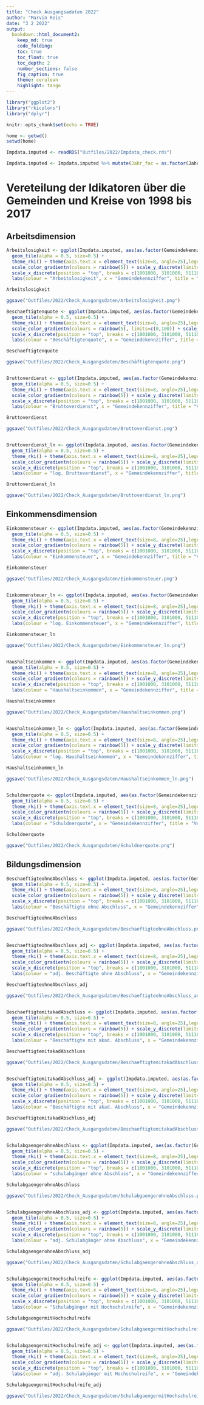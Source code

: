 ```yaml
---
title: "Check Ausgangsadaten 2022"
author: "Marvin Reis"
date: "3 2 2022"
output:
  bookdown::html_document2:
    keep_md: true
    code_folding:
    toc: true
    toc_float: true
    toc_depth: 2
    number_sections: false
    fig_caption: true
    theme: cerulean
    highlight: tango
---
```


```r
library("ggplot2")
library("rkicolors")
library("dplyr")

knitr::opts_chunk$set(echo = TRUE)

home <- getwd()
setwd(home)

Impdata.imputed <- readRDS("Outfiles/2022/Impdata_check.rds")

Impdata.imputed <- Impdata.imputed %>% mutate(Jahr_fac = as.factor(Jahr))
```

# Vereteilung der Idikatoren über die Gemeinden und Kreise von 1998 bis 2017 {.tabset}

## Arbeitsdimension


```r
Arbeitslosigkeit <- ggplot(Impdata.imputed, aes(as.factor(Gemeindekennziffer), Jahr_fac, color = Arbeitslosigkeit)) + 
  geom_tile(alpha = 0.5, size=0.5) +
  theme_rki() + theme(axis.text.x = element_text(size=8, angle=25),legend.position="bottom") +
  scale_color_gradientn(colours = rainbow(5)) + scale_y_discrete(limits = rev) + 
  scale_x_discrete(position = "top", breaks = c(1001000, 3101000, 5111000, 6411000, 7111000, 8111000, 9161000, 10041100, 12051000, 13003000, 14511000, 15001000, 16051000)) +
  labs(colour = "Arbeitslosigkeit", x = "Gemeindekennziffer", title = "Verteilung Arbeitslosigkeit nach Gemeindekennziffer")

Arbeitslosigkeit

ggsave("Outfiles/2022/Check_Ausgangsdaten/Arbeitslosigkeit.png")

Beschaeftigtenquote <- ggplot(Impdata.imputed, aes(as.factor(Gemeindekennziffer), Jahr_fac, color = Beschaeftigtenquote)) + 
  geom_tile(alpha = 0.5, size=0.5) +
  theme_rki() + theme(axis.text.x = element_text(size=8, angle=25),legend.position="bottom") +
  scale_color_gradientn(colours = rainbow(5), limits=c(0,100)) + scale_y_discrete(limits = rev) + 
  scale_x_discrete(position = "top", breaks = c(1001000, 3101000, 5111000, 6411000, 7111000, 8111000, 9161000, 10041100, 12051000, 13003000, 14511000, 15001000, 16051000)) +
  labs(colour = "Beschäftigtenquote", x = "Gemeindekennziffer", title = "Verteilung Beschäftigtenquote nach Gemeindekennziffer")

Beschaeftigtenquote

ggsave("Outfiles/2022/Check_Ausgangsdaten/Beschäftigtenquote.png")


Bruttoverdienst <- ggplot(Impdata.imputed, aes(as.factor(Gemeindekennziffer), Jahr_fac, color = Bruttoverdienst)) + 
  geom_tile(alpha = 0.5, size=0.5) +
  theme_rki() + theme(axis.text.x = element_text(size=8, angle=25),legend.position="bottom") +
  scale_color_gradientn(colours = rainbow(5)) + scale_y_discrete(limits = rev) + 
  scale_x_discrete(position = "top", breaks = c(1001000, 3101000, 5111000, 6411000, 7111000, 8111000, 9161000, 10041100, 12051000, 13003000, 14511000, 15001000, 16051000)) +
  labs(colour = "Bruttoverdienst", x = "Gemeindekennziffer", title = "Verteilung Bruttoverdienst nach Gemeindekennziffer")

Bruttoverdienst

ggsave("Outfiles/2022/Check_Ausgangsdaten/Bruttoverdienst.png")


Bruttoverdienst_ln <- ggplot(Impdata.imputed, aes(as.factor(Gemeindekennziffer), Jahr_fac, color = Bruttoverdienst_ln)) + 
  geom_tile(alpha = 0.5, size=0.5) +
  theme_rki() + theme(axis.text.x = element_text(size=8, angle=25),legend.position="bottom") +
  scale_color_gradientn(colours = rainbow(5)) + scale_y_discrete(limits = rev) + 
  scale_x_discrete(position = "top", breaks = c(1001000, 3101000, 5111000, 6411000, 7111000, 8111000, 9161000, 10041100, 12051000, 13003000, 14511000, 15001000, 16051000)) +
  labs(colour = "log. Bruttoverdienst", x = "Gemeindekennziffer", title = "Verteilung log. Bruttoverdienst nach Gemeindekennziffer")

Bruttoverdienst_ln

ggsave("Outfiles/2022/Check_Ausgangsdaten/Bruttoverdienst_ln.png")

```


## Einkommensdimension

```r
Einkommensteuer <- ggplot(Impdata.imputed, aes(as.factor(Gemeindekennziffer), Jahr_fac, color = Einkommensteuer)) + 
  geom_tile(alpha = 0.5, size=0.5) +
  theme_rki() + theme(axis.text.x = element_text(size=8, angle=25),legend.position="bottom") +
  scale_color_gradientn(colours = rainbow(5)) + scale_y_discrete(limits = rev) + 
  scale_x_discrete(position = "top", breaks = c(1001000, 3101000, 5111000, 6411000, 7111000, 8111000, 9161000, 10041100, 12051000, 13003000, 14511000, 15001000, 16051000)) +
  labs(colour = "Einkommensteuer", x = "Gemeindekennziffer", title = "Verteilung Einkommensteuer nach Gemeindekennziffer")

Einkommensteuer

ggsave("Outfiles/2022/Check_Ausgangsdaten/Einkommensteuer.png")


Einkommensteuer_ln <- ggplot(Impdata.imputed, aes(as.factor(Gemeindekennziffer), Jahr_fac, color = Einkommensteuer_ln)) + 
  geom_tile(alpha = 0.5, size=0.5) +
  theme_rki() + theme(axis.text.x = element_text(size=8, angle=25),legend.position="bottom") +
  scale_color_gradientn(colours = rainbow(5)) + scale_y_discrete(limits = rev) + 
  scale_x_discrete(position = "top", breaks = c(1001000, 3101000, 5111000, 6411000, 7111000, 8111000, 9161000, 10041100, 12051000, 13003000, 14511000, 15001000, 16051000)) +
  labs(colour = "log. Einkommensteuer", x = "Gemeindekennziffer", title = "Verteilung log. Einkommensteuer nach Gemeindekennziffer")

Einkommensteuer_ln

ggsave("Outfiles/2022/Check_Ausgangsdaten/Einkommensteuer_ln.png")


Haushaltseinkommen <- ggplot(Impdata.imputed, aes(as.factor(Gemeindekennziffer), Jahr_fac, color = Haushaltseinkommen)) + 
  geom_tile(alpha = 0.5, size=0.5) +
  theme_rki() + theme(axis.text.x = element_text(size=8, angle=25),legend.position="bottom") +
  scale_color_gradientn(colours = rainbow(5)) + scale_y_discrete(limits = rev) + 
  scale_x_discrete(position = "top", breaks = c(1001000, 3101000, 5111000, 6411000, 7111000, 8111000, 9161000, 10041100, 12051000, 13003000, 14511000, 15001000, 16051000)) +
  labs(colour = "Haushaltseinkommen", x = "Gemeindekennziffer", title = "Verteilung Haushaltseinkommen nach Gemeindekennziffer")

Haushaltseinkommen

ggsave("Outfiles/2022/Check_Ausgangsdaten/Haushaltseinkommen.png")


Haushaltseinkommen_ln <- ggplot(Impdata.imputed, aes(as.factor(Gemeindekennziffer), Jahr_fac, color = Haushaltseinkommen_ln)) + 
  geom_tile(alpha = 0.5, size=0.5) +
  theme_rki() + theme(axis.text.x = element_text(size=8, angle=25),legend.position="bottom") +
  scale_color_gradientn(colours = rainbow(5)) + scale_y_discrete(limits = rev) + 
  scale_x_discrete(position = "top", breaks = c(1001000, 3101000, 5111000, 6411000, 7111000, 8111000, 9161000, 10041100, 12051000, 13003000, 14511000, 15001000, 16051000)) +
  labs(colour = "log. Haushaltseinkommen", x = "Gemeindekennziffer", title = "Verteilung log. Haushaltseinkommen nach Gemeindekennziffer")

Haushaltseinkommen_ln

ggsave("Outfiles/2022/Check_Ausgangsdaten/Haushaltseinkommen_ln.png")


Schuldnerquote <- ggplot(Impdata.imputed, aes(as.factor(Gemeindekennziffer), Jahr_fac, color = Schuldnerquote)) + 
  geom_tile(alpha = 0.5, size=0.5) +
  theme_rki() + theme(axis.text.x = element_text(size=8, angle=25),legend.position="bottom") +
  scale_color_gradientn(colours = rainbow(5)) + scale_y_discrete(limits = rev) + 
  scale_x_discrete(position = "top", breaks = c(1001000, 3101000, 5111000, 6411000, 7111000, 8111000, 9161000, 10041100, 12051000, 13003000, 14511000, 15001000, 16051000)) +
  labs(colour = "Schuldnerquote", x = "Gemeindekennziffer", title = "Verteilung Schuldnerquote nach Gemeindekennziffer")

Schuldnerquote

ggsave("Outfiles/2022/Check_Ausgangsdaten/Schuldnerquote.png")

```


## Bildungsdimension

```r
BeschaeftigteohneAbschluss <- ggplot(Impdata.imputed, aes(as.factor(Gemeindekennziffer), Jahr_fac, color = BeschaeftigteohneAbschluss)) + 
  geom_tile(alpha = 0.5, size=0.5) +
  theme_rki() + theme(axis.text.x = element_text(size=8, angle=25),legend.position="bottom") +
  scale_color_gradientn(colours = rainbow(5)) + scale_y_discrete(limits = rev) + 
  scale_x_discrete(position = "top", breaks = c(1001000, 3101000, 5111000, 6411000, 7111000, 8111000, 9161000, 10041100, 12051000, 13003000, 14511000, 15001000, 16051000)) +
  labs(colour = "Beschäftigte ohne Abschluss", x = "Gemeindekennziffer", title = "Verteilung Beschäftigten ohne Abschluss nach Gemeindekennziffer")

BeschaeftigteohneAbschluss

ggsave("Outfiles/2022/Check_Ausgangsdaten/BeschaeftigteohneAbschluss.png")


BeschaeftigteohneAbschluss_adj <- ggplot(Impdata.imputed, aes(as.factor(Gemeindekennziffer), Jahr_fac, color = BeschaeftigteohneAbschluss_adj)) + 
  geom_tile(alpha = 0.5, size=0.5) +
  theme_rki() + theme(axis.text.x = element_text(size=8, angle=25),legend.position="bottom") +
  scale_color_gradientn(colours = rainbow(5)) + scale_y_discrete(limits = rev) + 
  scale_x_discrete(position = "top", breaks = c(1001000, 3101000, 5111000, 6411000, 7111000, 8111000, 9161000, 10041100, 12051000, 13003000, 14511000, 15001000, 16051000)) +
  labs(colour = "adj. Beschäftigte ohne Abschluss", x = "Gemeindekennziffer", title = "Verteilung adj. Beschäftigten ohne Abschluss nach Gemeindekennziffer")

BeschaeftigteohneAbschluss_adj

ggsave("Outfiles/2022/Check_Ausgangsdaten/BeschaeftigteohneAbschluss_adj.png")


BeschaeftigtemitakadAbschluss <- ggplot(Impdata.imputed, aes(as.factor(Gemeindekennziffer), Jahr_fac, color = BeschaeftigtemitakadAbschluss)) + 
  geom_tile(alpha = 0.5, size=0.5) +
  theme_rki() + theme(axis.text.x = element_text(size=8, angle=25),legend.position="bottom") +
  scale_color_gradientn(colours = rainbow(5)) + scale_y_discrete(limits = rev) + 
  scale_x_discrete(position = "top", breaks = c(1001000, 3101000, 5111000, 6411000, 7111000, 8111000, 9161000, 10041100, 12051000, 13003000, 14511000, 15001000, 16051000)) +
  labs(colour = "Beschäftigte mit akad. Abschluss", x = "Gemeindekennziffer", title = "Verteilung Beschäftigten mit akad. Abschluss nach Gemeindekennziffer")

BeschaeftigtemitakadAbschluss

ggsave("Outfiles/2022/Check_Ausgangsdaten/BeschaeftigtemitakadAbschluss.png")


BeschaeftigtemitakadAbschluss_adj <- ggplot(Impdata.imputed, aes(as.factor(Gemeindekennziffer), Jahr_fac, color = BeschaeftigtemitakadAbschluss_adj)) + 
  geom_tile(alpha = 0.5, size=0.5) +
  theme_rki() + theme(axis.text.x = element_text(size=8, angle=25),legend.position="bottom") +
  scale_color_gradientn(colours = rainbow(5)) + scale_y_discrete(limits = rev) + 
  scale_x_discrete(position = "top", breaks = c(1001000, 3101000, 5111000, 6411000, 7111000, 8111000, 9161000, 10041100, 12051000, 13003000, 14511000, 15001000, 16051000)) +
  labs(colour = "Beschäftigte mit akad. Abschluss", x = "Gemeindekennziffer", title = "Verteilung Beschäftigten mit akad. Abschluss nach Gemeindekennziffer")

BeschaeftigtemitakadAbschluss_adj

ggsave("Outfiles/2022/Check_Ausgangsdaten/BeschaeftigtemitakadAbschluss_adj.png")


SchulabgaengerohneAbschluss <- ggplot(Impdata.imputed, aes(as.factor(Gemeindekennziffer), Jahr_fac, color = SchulabgaengerohneAbschluss)) + 
  geom_tile(alpha = 0.5, size=0.5) +
  theme_rki() + theme(axis.text.x = element_text(size=8, angle=25),legend.position="bottom") +
  scale_color_gradientn(colours = rainbow(5)) + scale_y_discrete(limits = rev) + 
  scale_x_discrete(position = "top", breaks = c(1001000, 3101000, 5111000, 6411000, 7111000, 8111000, 9161000, 10041100, 12051000, 13003000, 14511000, 15001000, 16051000)) +
  labs(colour = "schulabgänger ohne Abschluss", x = "Gemeindekennziffer", title = "Verteilung Schulabgänger ohne Abschluss nach Gemeindekennziffer")

SchulabgaengerohneAbschluss

ggsave("Outfiles/2022/Check_Ausgangsdaten/SchulabgaengerohneAbschluss.png")


SchulabgaengerohneAbschluss_adj <- ggplot(Impdata.imputed, aes(as.factor(Gemeindekennziffer), Jahr_fac, color = SchulabgaengerohneAbschluss_adj)) + 
  geom_tile(alpha = 0.5, size=0.5) +
  theme_rki() + theme(axis.text.x = element_text(size=8, angle=25),legend.position="bottom") +
  scale_color_gradientn(colours = rainbow(5)) + scale_y_discrete(limits = rev) + 
  scale_x_discrete(position = "top", breaks = c(1001000, 3101000, 5111000, 6411000, 7111000, 8111000, 9161000, 10041100, 12051000, 13003000, 14511000, 15001000, 16051000)) +
  labs(colour = "adj. Schulabgänger ohne Abschluss", x = "Gemeindekennziffer", title = "Verteilung adj. Schulabgänger ohne Abschluss nach Gemeindekennziffer")

SchulabgaengerohneAbschluss_adj

ggsave("Outfiles/2022/Check_Ausgangsdaten/SchulabgaengerohneAbschluss_adj.png")


SchulabgaengermitHochschulreife <- ggplot(Impdata.imputed, aes(as.factor(Gemeindekennziffer), Jahr_fac, color = SchulabgaengermitHochschulreife)) + 
  geom_tile(alpha = 0.5, size=0.5) +
  theme_rki() + theme(axis.text.x = element_text(size=8, angle=25),legend.position="bottom") +
  scale_color_gradientn(colours = rainbow(5)) + scale_y_discrete(limits = rev) + 
  scale_x_discrete(position = "top", breaks = c(1001000, 3101000, 5111000, 6411000, 7111000, 8111000, 9161000, 10041100, 12051000, 13003000, 14511000, 15001000, 16051000)) +
  labs(colour = "Schulabgänger mit Hochschulreife", x = "Gemeindekennziffer", title = "Verteilung Schulabgänger mit Hochschulreife nach Gemeindekennziffer")

SchulabgaengermitHochschulreife

ggsave("Outfiles/2022/Check_Ausgangsdaten/SchulabgaengermitHochschulreife.png")


SchulabgaengermitHochschulreife_adj <- ggplot(Impdata.imputed, aes(as.factor(Gemeindekennziffer), Jahr_fac, color = SchulabgaengermitHochschulreife_adj)) + 
  geom_tile(alpha = 0.5, size=0.5) +
  theme_rki() + theme(axis.text.x = element_text(size=8, angle=25),legend.position="bottom") +
  scale_color_gradientn(colours = rainbow(5)) + scale_y_discrete(limits = rev) + 
  scale_x_discrete(position = "top", breaks = c(1001000, 3101000, 5111000, 6411000, 7111000, 8111000, 9161000, 10041100, 12051000, 13003000, 14511000, 15001000, 16051000)) +
  labs(colour = "adj. Schulabgänger mit Hochschulreife", x = "Gemeindekennziffer", title = "Verteilung adj.  Schulabgänger mit Hochschulreife nach Gemeindekennziffer")

SchulabgaengermitHochschulreife_adj

ggsave("Outfiles/2022/Check_Ausgangsdaten/SchulabgaengermitHochschulreife_adj.png")

```



